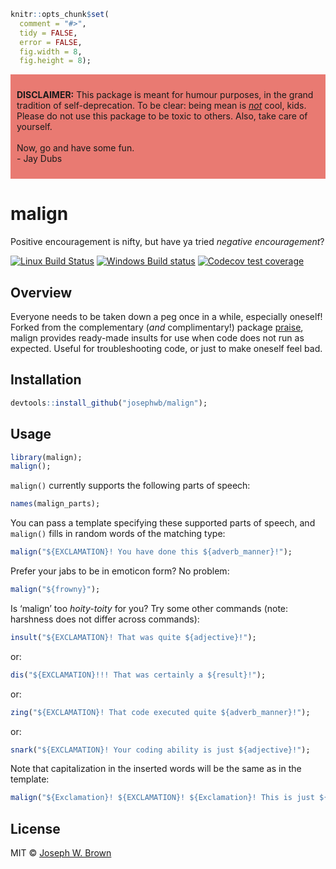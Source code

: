 
```r
knitr::opts_chunk$set(
  comment = "#>",
  tidy = FALSE,
  error = FALSE,
  fig.width = 8,
  fig.height = 8);
```

<div style="background-color:rgba(233, 122, 114, 1); middle; padding:10px 10px;">
<b>DISCLAIMER:</b> This package is meant for humour purposes, in the grand tradition
of self-deprecation. To be clear: being mean is <u><i>not</i></u> cool, kids. Please do
not use this package to be toxic to others. Also, take care of yourself.<br/><br/>
Now, go and have some fun.<br/>
- Jay Dubs
</div>

# malign
Positive encouragement is nifty, but have ya tried _negative encouragement_?

[![Linux Build Status](https://travis-ci.com/josephwb/malign.svg?branch=master)](https://travis-ci.com/josephwb/malign)
[![Windows Build status](https://ci.appveyor.com/api/projects/status/github/josephwb/malign?svg=true)](https://ci.appveyor.com/project/josephwb/malign)
[![Codecov test coverage](https://codecov.io/gh/josephwb/malign/branch/master/graph/badge.svg)](https://codecov.io/gh/josephwb/malign?branch=master)



## Overview
Everyone needs to be taken down a peg once in a while, especially oneself! Forked
from the complementary (_and_ complimentary!) package [praise](https://github.com/rladies/praise), malign provides
ready-made insults for use when code does not run as expected. Useful for
troubleshooting code, or just to make oneself feel bad.

## Installation

```r
devtools::install_github("josephwb/malign");
```

## Usage

```r
library(malign);
malign();
```

`malign()` currently supports the following parts of speech:

```r
names(malign_parts);
```

You can pass a template specifying these supported parts of speech, and
`malign()` fills in random words of the matching type:

```r
malign("${EXCLAMATION}! You have done this ${adverb_manner}!");
```

Prefer your jabs to be in emoticon form? No problem:

```r
malign("${frowny}");
```

Is 'malign' too _hoity-toity_ for you? Try some other commands (note: harshness
does not differ across commands):

```r
insult("${EXCLAMATION}! That was quite ${adjective}!");
```

or:

```r
dis("${EXCLAMATION}!!! That was certainly a ${result}!");
```

or:

```r
zing("${EXCLAMATION}! That code executed quite ${adverb_manner}!");
```

or:

```r
snark("${EXCLAMATION}! Your coding ability is just ${adjective}!");
```

Note that capitalization in the inserted words will be the same as in the template:

```r
malign("${Exclamation}! ${EXCLAMATION}! ${Exclamation}! This is just ${adjective}!");
```

## License

MIT © [Joseph W. Brown](https://github.com/josephwb)

